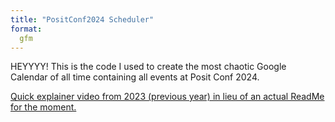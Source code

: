 ```yaml
---
title: "PositConf2024 Scheduler"
format: 
  gfm
---
```


HEYYYY! This is the code I used to create the most chaotic Google Calendar of all time containing all events at Posit Conf 2024. 

[Quick explainer video from 2023 (previous year) in lieu of an actual ReadMe for the moment.](https://youtu.be/XzHaBQR4DB0)  




